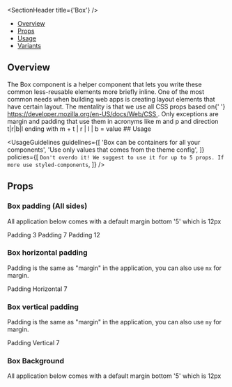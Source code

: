 

<Meta of={BoxStories} />

<SectionHeader title={'Box'} />

- [Overview](#overview)
- [Props](#props)
- [Usage](#usage)
- [Variants](#variants)

## Overview

<Overview>
  <Typography style={{ paddingBottom: '16px' }}>
    The Box component is a helper component that lets you write these common less-reusable
    elements more briefly inline.
  </Typography>
  <Typography style={{ paddingBottom: '16px' }}>
    One of the most common needs when building web apps is creating layout elements that have
    certain layout.
  </Typography>
  <Typography style={{ paddingBottom: '16px' }}>
    The mentality is that we use all CSS props based on{' '}
    <a href="https://developer.mozilla.org/en-US/docs/Web/CSS">
      https://developer.mozilla.org/en-US/docs/Web/CSS
    </a>
    .
  </Typography>
  <Typography>
    Only exceptions are margin and padding that use them in acronyms like m and p and direction
    t|r|b|l ending with m + t | r | l | b = value
  </Typography>
</Overview>
## Usage

<UsageGuidelines
  guidelines={[
    'Box can be containers for all your components',
    'Use only values that comes from the theme config',
  ]}
  policies={[
    `Don't overdo it! We suggest to use it for up to 5 props. If more use styled-components`,
  ]}
/>

## Props

<ArgTypes of={Box} />

<SubsectionHeader title="Variants" />

### Box padding (All sides)

All application below comes with a default margin bottom '5' which is 12px

<Preview>
  <Story name="Box Padding (All sides)">
    <Box backgroundColor={'default'} p={'3'} mb={'5'}>
      Padding 3
    </Box>
    <Box backgroundColor={'default'} p={'7'} mb={'5'}>
      Padding 7
    </Box>
    <Box backgroundColor={'default'} p={'12'} mb={'5'}>
      Padding 12
    </Box>
  </Story>
</Preview>

### Box horizontal padding

Padding is the same as "margin" in the application, you can also use `mx` for margin.

<Preview>
  <Story name="Box Horizontal Padding">
    <Box backgroundColor={'default'} px={'7'}>
      Padding Horizontal 7
    </Box>
  </Story>
</Preview>

### Box vertical padding

Padding is the same as "margin" in the application, you can also use `my` for margin.

<Preview>
  <Story name="Box Vertical Padding">
    <Box backgroundColor={'default'} py={'7'}>
      Padding Vertical 7
    </Box>
  </Story>
</Preview>

### Box Background

All application below comes with a default margin bottom '5' which is 12px

<Canvas of={BoxStories.BoxBackground} />
